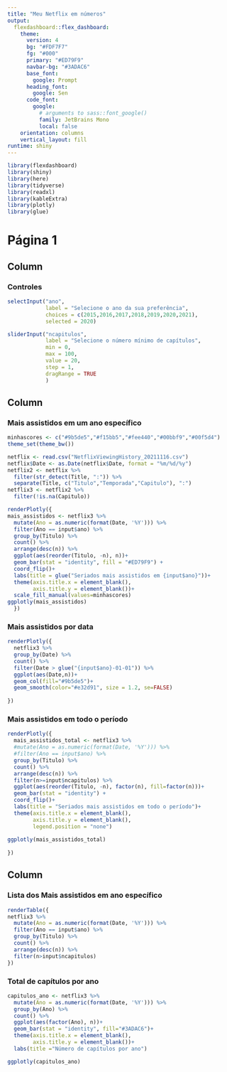 ---
title: "Meu Netflix em números"
output: 
  flexdashboard::flex_dashboard:
    theme: 
      version: 4
      bg: "#FDF7F7"
      fg: "#000" 
      primary: "#ED79F9"
      navbar-bg: "#3ADAC6"
      base_font: 
        google: Prompt
      heading_font:
        google: Sen
      code_font:
        google: 
          # arguments to sass::font_google() 
          family: JetBrains Mono
          local: false
    orientation: columns
    vertical_layout: fill
runtime: shiny
---

```{r setup, include=FALSE}
library(flexdashboard)
library(shiny)
library(here)
library(tidyverse)
library(readxl)
library(kableExtra)
library(plotly)
library(glue)
```

# Página 1

## Column{data-width=200 .sidebar}

### Controles

```{r}

selectInput("ano",
            label = "Selecione o ano da sua preferência",
            choices = c(2015,2016,2017,2018,2019,2020,2021),
            selected = 2020)

sliderInput("ncapitulos",
            label = "Selecione o número mínimo de capítulos",
            min = 0,
            max = 100,
            value = 20,
            step = 1,
            dragRange = TRUE
            )
```


## Column {data-width=650 .tabset}


### Mais assistidos em um ano específico

```{r}

minhascores <- c("#9b5de5","#f15bb5","#fee440","#00bbf9","#00f5d4")
theme_set(theme_bw())

netflix <- read.csv("NetflixViewingHistory_20211116.csv")
netflix$Date <- as.Date(netflix$Date, format = "%m/%d/%y")
netflix2 <- netflix %>% 
  filter(str_detect(Title, ":")) %>% 
  separate(Title, c("Titulo","Temporada","Capitulo"), ":")
netflix3 <- netflix2 %>% 
  filter(!is.na(Capitulo))

renderPlotly({  
mais_assistidos <- netflix3 %>% 
  mutate(Ano = as.numeric(format(Date, '%Y'))) %>% 
  filter(Ano == input$ano) %>% 
  group_by(Titulo) %>% 
  count() %>% 
  arrange(desc(n)) %>% 
  ggplot(aes(reorder(Titulo, -n), n))+
  geom_bar(stat = "identity", fill = "#ED79F9") +
  coord_flip()+
  labs(title = glue("Seriados mais assistidos em {input$ano}"))+
  theme(axis.title.x = element_blank(),
        axis.title.y = element_blank())+
  scale_fill_manual(values=minhascores)
ggplotly(mais_assistidos)
  })

```


### Mais assistidos por data

```{r}
renderPlotly({
  netflix3 %>% 
  group_by(Date) %>% 
  count() %>% 
  filter(Date > glue("{input$ano}-01-01")) %>% 
  ggplot(aes(Date,n))+
  geom_col(fill="#9b5de5")+
  geom_smooth(color="#e32d91", size = 1.2, se=FALSE)
  
})
```

### Mais assistidos em todo o período

```{r}
renderPlotly({
  mais_assistidos_total <- netflix3 %>% 
  #mutate(Ano = as.numeric(format(Date, '%Y'))) %>% 
  #filter(Ano == input$ano) %>% 
  group_by(Titulo) %>% 
  count() %>% 
  arrange(desc(n)) %>% 
  filter(n>=input$ncapitulos) %>% 
  ggplot(aes(reorder(Titulo, -n), factor(n), fill=factor(n)))+
  geom_bar(stat = "identity") +
  coord_flip()+
  labs(title = "Seriados mais assistidos em todo o período")+
  theme(axis.title.x = element_blank(),
        axis.title.y = element_blank(),
        legend.position = "none")
  
ggplotly(mais_assistidos_total)
  
})
```


Column {data-width=350}
-----------------------------------------------------------------------

### Lista dos Mais assistidos em ano específico 

```{r}

renderTable({  
netflix3 %>% 
  mutate(Ano = as.numeric(format(Date, '%Y'))) %>% 
  filter(Ano == input$ano) %>% 
  group_by(Titulo) %>% 
  count() %>% 
  arrange(desc(n)) %>% 
  filter(n>input$ncapitulos) 
})
```

### Total de capítulos por ano

```{r}
capitulos_ano <- netflix3 %>% 
  mutate(Ano = as.numeric(format(Date, '%Y'))) %>% 
  group_by(Ano) %>% 
  count() %>% 
  ggplot(aes(factor(Ano), n))+
  geom_bar(stat = "identity", fill="#3ADAC6")+
  theme(axis.title.x = element_blank(),
        axis.title.y = element_blank())+
  labs(title ="Número de capítulos por ano")

ggplotly(capitulos_ano)
```



